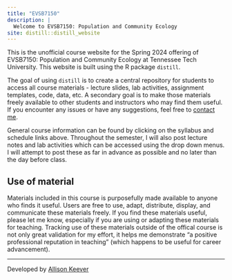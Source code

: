 ```yaml
---
title: "EVSB7150"
description: |
  Welcome to EVSB7150: Population and Community Ecology
site: distill::distill_website
---
```


This is the unofficial course website for the Spring 2024 offering of EVSB7150: Population and Community Ecology at Tennessee Tech University. This website is built using the R package `distill`.  

The goal of using `distill` is to create a central repository for students to access all course materials - lecture slides, lab activities, assignment templates, code, data, etc. A secondary goal is to make those materials freely available to other students and instructors who may find them useful. If you encounter any issues or have any suggestions, feel free to [contact me](https://ackeeve.netlify.app/contact/).

General course information can be found by clicking on the syllabus and schedule links above. Throughout the semester, I will also post lecture notes and lab activities which can be accessed using the drop down menus. I will attempt to post these as far in advance as possible and no later than the day before class.


## Use of material  

Materials included in this course is purposefully made available to anyone who finds it useful. Users are free to use, adapt, distribute, display, and communicate these materials freely. If you find these materials useful, please let me know, especially if you are using or adapting these materials for teaching. Tracking use of these materials outside of the offical course is not only great validation for my effort, it helps me demonstrate "a positive professional reputation in teaching" (which happens to be useful for career advancement).  


---  

Developed by [Allison Keever](https://ackeeve.netlify.app/)